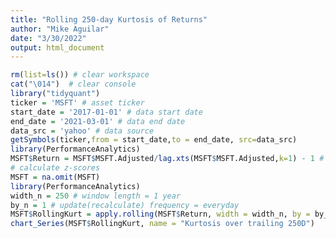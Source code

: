 ```yaml
---
title: "Rolling 250-day Kurtosis of Returns"
author: "Mike Aguilar"
date: "3/30/2022"
output: html_document
---
```


<!-- ### Rolling 250-day Kurtosis of Returns -->
```r
rm(list=ls()) # clear workspace
cat("\014")  # clear console
library("tidyquant") 
ticker = 'MSFT' # asset ticker
start_date = '2017-01-01' # data start date
end_date = '2021-03-01' # data end date
data_src = 'yahoo' # data source
getSymbols(ticker,from = start_date,to = end_date, src=data_src)
library(PerformanceAnalytics)
MSFT$Return = MSFT$MSFT.Adjusted/lag.xts(MSFT$MSFT.Adjusted,k=1) - 1 # use lag.xts to obtain the lag for xts data
# calculate z-scores
MSFT = na.omit(MSFT)
library(PerformanceAnalytics)
width_n = 250 # window length = 1 year
by_n = 1 # update(recalculate) frequency = everyday 
MSFT$RollingKurt = apply.rolling(MSFT$Return, width = width_n, by = by_n,FUN="kurtosis")
chart_Series(MSFT$RollingKurt, name = "Kurtosis over trailing 250D")
```
